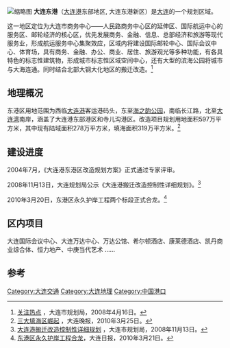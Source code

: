 {{DL Future infrastructure}}
[[File:大连东港.jpg|缩略图]]
'''大连东港'''（[[大连港|大连港]]东部地区, 大连东港新区）是[[大连|大连]]的一个规划区域。

这一地区定位为大连市商务中心——人民路商务中心区的延伸区、国际航运中心的服务区、邮轮经济的核心区，优先发展商务、金融、信息、总部经济和旅游等现代服务业，形成航运服务中心集聚效应，区域内将建设国际邮轮中心、国际会议中心、体育场，具有商务、金融、办公、商业、居住、旅游观光等多种功能，有各具特色的标志性建筑物，形成城市标志性区域空间中心，还有大型的滨海公园将城市与大海连通。同时结合北部大钢大化地区的搬迁改造。<ref>[http://www.gh.dl.gov.cn/website/read/ReadInfo.aspx?id=6466 关注热点] {{Wayback|url=http://www.gh.dl.gov.cn/website/read/ReadInfo.aspx?id=6466 |date=20100427082116 }}，大连市规划局，2008年4月16日。</ref>

==地理概况==
东港区用地范围为西临[[大连港|大连港]]客运港码头，东至[[海之韵公园|海之韵公园]]，南临长江路，北至[[大连湾|大连湾]]南岸，涵盖了大连港东部港区和寺儿沟港区。改造项目规划用地面积597万平方米，其中现有陆域面积278万平方米，填海面积319万平方米。<ref>[http://news.dichan.sina.com.cn/dl/2010/03/25/138240.html 三大填海区崛起] {{Wayback|url=http://news.dichan.sina.com.cn/dl/2010/03/25/138240.html |date=20160304191035 }}，大连晚报，2010年3月25日。</ref>

==建设进度==
2004年7月，《大连港东港区改造规划方案》正式通过专家评审。

2008年11月13日，大连规划局公示《大连港搬迁改造控制性详细规划》。<ref>[http://www.gh.dl.gov.cn/website/read/ReadInfo.aspx?id=7041 大连港搬迁改造控制性详细规划] {{Wayback|url=http://www.gh.dl.gov.cn/website/read/ReadInfo.aspx?id=7041 |date=20160304125549 }}，大连市规划局，2008年11月13日。</ref>

2010年3月20日，东港区永久护岸工程两个标段正式合龙。<ref>[http://www.daliandaily.com.cn/gb/daliandaily/2010-03/21/content_2990546.htm 东港区永久护岸工程合龙]{{dead link|date=2017年12月 |bot=InternetArchiveBot |fix-attempted=yes }}，大连日报，2010年3月21日。</ref>

==区内项目==
大连国际会议中心、大连万达中心、万达公馆、希尔顿酒店、康莱德酒店、凯丹商业综合体、恒力地产、中庚当代艺术 ……

==参考==
{{reflist}}

[[Category:大连交通|Category:大连交通]]
[[Category:大连地理|Category:大连地理]]
[[Category:中国港口|Category:中国港口]]